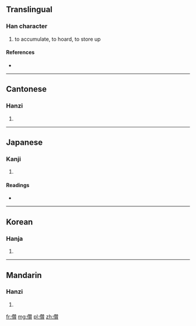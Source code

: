 ==Translingual==

===Han character===
{{Han char|rn=9|rad=人|as=19|sn=21|four=2428<sub>6</sub>|canj=人竹山金 (OHUC)}}

# to accumulate, to hoard, to store up

====References====
* {{Han ref|kx=0121.400|dkj=01315|dj=0257.040|hdz=10239.040|uh=5139|ud=20793|bh=F5C1|bd=62913}}

----

==Cantonese==

===Hanzi===
{{yue-hanzi|jyut=|y=jyun2}}

# {{defn|lang=yue|sort=人19}}

----

==Japanese==

===Kanji===
{{ja-kanji|grade=|rs=人19}}

# {{defn|lang=ja|sort=人19}}

====Readings====
* {{ja-readings|on=[[さん]] (san)|kun=[[あつめる]] (atsumeru), [[あつまる]] (atsumaru)}}

----

==Korean==

===Hanja===
{{ko-hanja|hangeul=찬|rv=chan|mr=ch'an}}

# {{defn|lang=ko|sort=人19}}

----

==Mandarin==

===Hanzi===
{{cmn-hanzi|pin=[[zǎn]] ([[zan3]])|wg=tsan<sup>3</sup>}}

# {{defn|lang=cmn|sort=人19}}

[[fr:儹]]
[[mg:儹]]
[[pl:儹]]
[[zh:儹]]